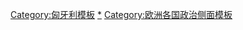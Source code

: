 {{Sidebar with collapsible lists
| name = 匈牙利政治
| bodyclass = vcard
| bodystyle = width:19.0em;<!--width no less than 19.0em, please, to avoid template self-resizing and/or unsightly linewraps-->
| wraplinks = true
| headingstyle = text-align:left;padding-bottom:0.5em;
| liststyle = text-align:left;

| title = {{Politics sidebar title |country=匈牙利 |image=Coat of Arms of Hungary.svg |size=80px |title=匈牙利}}

| list1title = [[匈牙利憲法|憲法]]
| list1 =
* [[匈牙利憲法 (1949年)|匈牙利憲法（1949年）]]

| list2title = 行政機關
| list2 =
* [[匈牙利總統|總統]]
*: [[阿戴爾·亞諾什]]
* [[匈牙利政治|政府]]
*: [[匈牙利內閣|內閣]]
*: [[匈牙利總理|總理]] 
*:: [[奧班·維克多]]

| list3title = 議會
| list3 =
*[[国民议会 (匈牙利)|國會]]
*:[[匈牙利國會主席|主席]]：[[克韋爾·拉斯洛]]
*[[匈牙利政黨列表|政黨]]
*:{{small |[[青年民主主義者聯盟]]
*:         [[基督教民主人民黨 (匈牙利)|基督教民主人民黨]]
*:         [[更好的匈牙利運動]]
*:         [[政治可以不一樣]]
*:         [[匈牙利社會黨]]
}}

| list4title = [[匈牙利選舉|選舉]]
| list4 =
*{{hlist |議會：[[2014年匈牙利議會選舉|2014]]、[[2018年匈牙利議會選舉|2018]]}}
*{{hlist |總統：[[2017年匈牙利總統選舉|2017]]}}

| heading5 = [[匈牙利行政區劃|行政區劃]]

| heading6 = [[匈牙利外交|外交]]

| below = {{Politics sidebar below|Hungary}}

}}<noinclude>
{{clear}}

{{歐洲各國政治模板}}

[[Category:匈牙利模板]]
[[Category:匈牙利政治|*]]
[[Category:欧洲各国政治侧面模板]]
</noinclude>